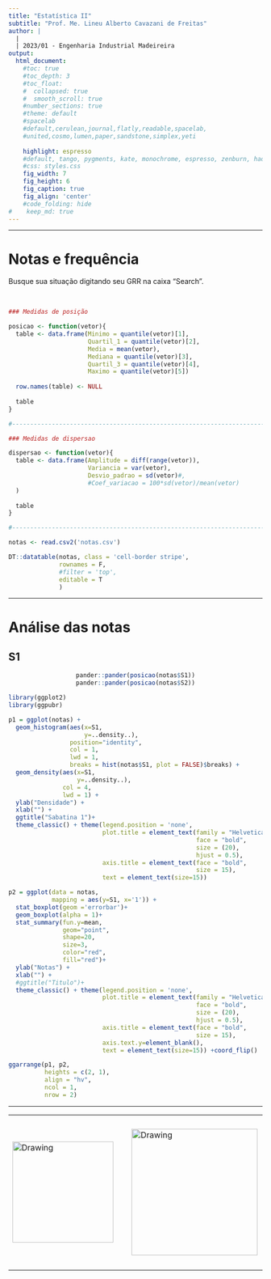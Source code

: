 ```yaml
---
title: "Estatística II"
subtitle: "Prof. Me. Lineu Alberto Cavazani de Freitas"
author: |
  |
  | 2023/01 - Engenharia Industrial Madeireira
output:
  html_document:                    
    #toc: true                       
    #toc_depth: 3                    
    #toc_float:                      
    #  collapsed: true
    #  smooth_scroll: true
    #number_sections: true           
    #theme: default
    #spacelab
    #default,cerulean,journal,flatly,readable,spacelab,
    #united,cosmo,lumen,paper,sandstone,simplex,yeti
    
    highlight: espresso
    #default, tango, pygments, kate, monochrome, espresso, zenburn, haddock, and textmate
    #css: styles.css                
    fig_width: 7                    
    fig_height: 6                   
    fig_caption: true               
    fig_align: 'center'
    #code_folding: hide              
#    keep_md: true
---
```


---

# Notas e frequência

Busque sua situação digitando seu GRR na caixa "Search".

\

```r

### Medidas de posição

posicao <- function(vetor){
  table <- data.frame(Minimo = quantile(vetor)[1],
                      Quartil_1 = quantile(vetor)[2],
                      Media = mean(vetor),
                      Mediana = quantile(vetor)[3],
                      Quartil_3 = quantile(vetor)[4],
                      Maximo = quantile(vetor)[5])
  
  row.names(table) <- NULL
  
  table  
}

#----------------------------------------------------------------------

### Medidas de dispersao

dispersao <- function(vetor){
  table <- data.frame(Amplitude = diff(range(vetor)),
                      Variancia = var(vetor),
                      Desvio_padrao = sd(vetor)#,
                      #Coef_variacao = 100*sd(vetor)/mean(vetor)
  )
  
  table
}

#----------------------------------------------------------------------

notas <- read.csv2('notas.csv')

DT::datatable(notas, class = 'cell-border stripe',
              rownames = F,
              #filter = 'top',
              editable = T
              )

```


---

# Análise das notas {.tabset .tabset-fade .tabset-pills}

## S1
<center>
```r
pander::pander(posicao(notas$S1))
pander::pander(posicao(notas$S2))
```
</center>

```r
library(ggplot2)
library(ggpubr)

p1 = ggplot(notas) + 
  geom_histogram(aes(x=S1,
                     y=..density..), 
                 position="identity",
                 col = 1,
                 lwd = 1,
                 breaks = hist(notas$S1, plot = FALSE)$breaks) + 
  geom_density(aes(x=S1,
                   y=..density..),
               col = 4,
               lwd = 1) + 
  ylab("Densidade") +
  xlab("") +
  ggtitle("Sabatina 1")+
  theme_classic() + theme(legend.position = 'none',
                          plot.title = element_text(family = "Helvetica", 
                                                    face = "bold", 
                                                    size = (20),
                                                    hjust = 0.5),
                          axis.title = element_text(face = "bold",
                                                    size = 15),
                          text = element_text(size=15))

p2 = ggplot(data = notas, 
            mapping = aes(y=S1, x='1')) +
  stat_boxplot(geom ='errorbar')+
  geom_boxplot(alpha = 1)+
  stat_summary(fun.y=mean, 
               geom="point", 
               shape=20, 
               size=3, 
               color="red", 
               fill="red")+ 
  ylab("Notas") +
  xlab("") +
  #ggtitle("Titulo")+
  theme_classic() + theme(legend.position = 'none',
                          plot.title = element_text(family = "Helvetica", 
                                                    face = "bold", 
                                                    size = (20),
                                                    hjust = 0.5),
                          axis.title = element_text(face = "bold",
                                                    size = 15),
                          axis.text.y=element_blank(),
                          text = element_text(size=15)) +coord_flip()

ggarrange(p1, p2, 
          heights = c(2, 1), 
          align = "hv", 
          ncol = 1, 
          nrow = 2)
```

---

<center>

<table><tr>

<td> <img src="img/ufpr-transparent-600px.png" alt="Drawing" style="width: 200px;"/> </td>

<td> &nbsp; &nbsp; &nbsp; &nbsp; &nbsp; &nbsp; </td>

<td> <img src="img/dest-texto-2.png" alt="Drawing" style="width: 250px;"/> </td>

<td> &nbsp; &nbsp; &nbsp; &nbsp; &nbsp; &nbsp; </td>

<td> <img src="img/leg.png" alt="Drawing" style="width: 300px;"/> </td>

</center>


<div class="tocify-extend-page" data-unique="tocify-extend-page" style="height: 0;"></div>